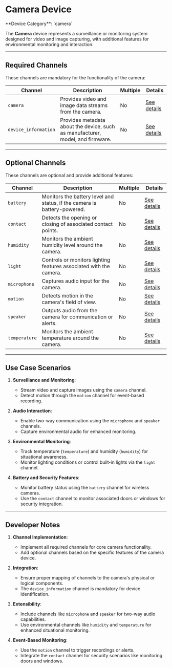 
# Camera Device

<Callout type="info">
	**Device Category**: `camera`
</Callout>

The **Camera** device represents a surveillance or monitoring system designed for video and image capturing,
with additional features for environmental monitoring and interaction.

---

## Required Channels

These channels are mandatory for the functionality of the camera:

| **Channel**          | **Description**                                                                | **Multiple** | **Details**                                                                            |
|----------------------|--------------------------------------------------------------------------------|--------------|----------------------------------------------------------------------------------------|
| `camera`             | Provides video and image data streams from the camera.                         | No           | [See details](/docs/system-architecture/supported-channels/camera-channel)             |
| `device_information` | Provides metadata about the device, such as manufacturer, model, and firmware. | No           | [See details](/docs/system-architecture/supported-channels/device-information-channel) |

---

## Optional Channels

These channels are optional and provide additional features:

| **Channel**   | **Description**                                                          | **Multiple** | **Details**                                                                     |
|---------------|--------------------------------------------------------------------------|--------------|---------------------------------------------------------------------------------|
| `battery`     | Monitors the battery level and status, if the camera is battery-powered. | No           | [See details](/docs/system-architecture/supported-channels/battery-channel)     |
| `contact`     | Detects the opening or closing of associated contact points.             | No           | [See details](/docs/system-architecture/supported-channels/contact-channel)     |
| `humidity`    | Monitors the ambient humidity level around the camera.                   | No           | [See details](/docs/system-architecture/supported-channels/humidity-channel)    |
| `light`       | Controls or monitors lighting features associated with the camera.       | No           | [See details](/docs/system-architecture/supported-channels/light-channel)       |
| `microphone`  | Captures audio input for the camera.                                     | No           | [See details](/docs/system-architecture/supported-channels/microphone-channel)  |
| `motion`      | Detects motion in the camera's field of view.                            | No           | [See details](/docs/system-architecture/supported-channels/motion-channel)      |
| `speaker`     | Outputs audio from the camera for communication or alerts.               | No           | [See details](/docs/system-architecture/supported-channels/speaker-channel)     |
| `temperature` | Monitors the ambient temperature around the camera.                      | No           | [See details](/docs/system-architecture/supported-channels/temperature-channel) |

---

## Use Case Scenarios

1. **Surveillance and Monitoring**:
    - Stream video and capture images using the `camera` channel.
    - Detect motion through the `motion` channel for event-based recording.

2. **Audio Interaction**:
    - Enable two-way communication using the `microphone` and `speaker` channels.
    - Capture environmental audio for enhanced monitoring.

3. **Environmental Monitoring**:
    - Track temperature (`temperature`) and humidity (`humidity`) for situational awareness.
    - Monitor lighting conditions or control built-in lights via the `light` channel.

4. **Battery and Security Features**:
    - Monitor battery status using the `battery` channel for wireless cameras.
    - Use the `contact` channel to monitor associated doors or windows for security integration.

---

## Developer Notes

1. **Channel Implementation**:
    - Implement all required channels for core camera functionality.
    - Add optional channels based on the specific features of the camera device.

2. **Integration**:
    - Ensure proper mapping of channels to the camera's physical or logical components.
    - The `device_information` channel is mandatory for device identification.

3. **Extensibility**:
    - Include channels like `microphone` and `speaker` for two-way audio capabilities.
    - Use environmental channels like `humidity` and `temperature` for enhanced situational monitoring.

4. **Event-Based Monitoring**:
    - Use the `motion` channel to trigger recordings or alerts.
    - Integrate the `contact` channel for security scenarios like monitoring doors and windows.
